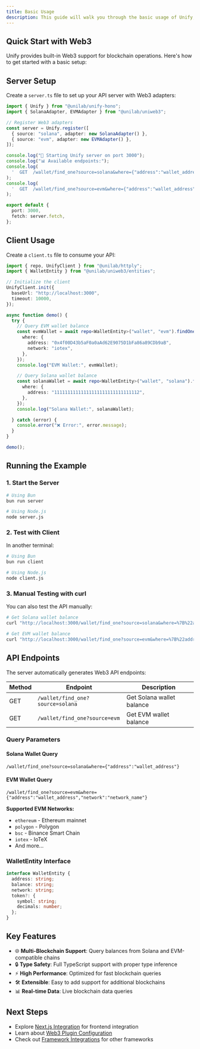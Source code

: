 ```yaml
---
title: Basic Usage
description: This guide will walk you through the basic usage of Unify, showing you how to set up a server and client with Web3 functionality.
---
```


## Quick Start with Web3

Unify provides built-in Web3 support for blockchain operations. Here's how to get started with a basic setup:

## Server Setup

Create a `server.ts` file to set up your API server with Web3 adapters:

```typescript
import { Unify } from "@unilab/unify-hono";
import { SolanaAdapter, EVMAdapter } from "@unilab/uniweb3";

// Register Web3 adapters
const server = Unify.register([
  { source: "solana", adapter: new SolanaAdapter() },
  { source: "evm", adapter: new EVMAdapter() },
]);

console.log("🚀 Starting Unify server on port 3000");
console.log("📊 Available endpoints:");
console.log(
  '  GET  /wallet/find_one?source=solana&where={"address":"wallet_address"} - Get Solana wallet balance'
);
console.log(
  '  GET  /wallet/find_one?source=evm&where={"address":"wallet_address","network":"ethereum"} - Get EVM wallet balance'
);

export default {
  port: 3000,
  fetch: server.fetch,
};
```

## Client Usage

Create a `client.ts` file to consume your API:

```typescript
import { repo, UnifyClient } from "@unilab/httply";
import { WalletEntity } from "@unilab/uniweb3/entities";

// Initialize the client
UnifyClient.init({
  baseUrl: "http://localhost:3000",
  timeout: 10000,
});

async function demo() {
  try {
    // Query EVM wallet balance
    const evmWallet = await repo<WalletEntity>("wallet", "evm").findOne({
      where: {
        address: "0x4f00D43b5aF0a0aAd62E9075D1bFa86a89CDb9aB",
        network: "iotex",
      },
    });
    console.log("EVM Wallet:", evmWallet);

    // Query Solana wallet balance
    const solanaWallet = await repo<WalletEntity>("wallet", "solana").findOne({
      where: {
        address: "11111111111111111111111111111112",
      },
    });
    console.log("Solana Wallet:", solanaWallet);

  } catch (error) {
    console.error("❌ Error:", error.message);
  }
}

demo();
```

## Running the Example

### 1. Start the Server

```bash
# Using Bun
bun run server

# Using Node.js
node server.js
```

### 2. Test with Client

In another terminal:

```bash
# Using Bun
bun run client

# Using Node.js  
node client.js
```

### 3. Manual Testing with curl

You can also test the API manually:

```bash
# Get Solana wallet balance
curl "http://localhost:3000/wallet/find_one?source=solana&where=%7B%22address%22%3A%2211111111111111111111111111111112%22%7D"

# Get EVM wallet balance
curl "http://localhost:3000/wallet/find_one?source=evm&where=%7B%22address%22%3A%220x4f00D43b5aF0a0aAd62E9075D1bFa86a89CDb9aB%22%2C%22network%22%3A%22iotex%22%7D"
```

## API Endpoints

The server automatically generates Web3 API endpoints:

| Method | Endpoint | Description |
|--------|----------|-------------|
| GET | `/wallet/find_one?source=solana` | Get Solana wallet balance |
| GET | `/wallet/find_one?source=evm` | Get EVM wallet balance |

### Query Parameters

#### Solana Wallet Query
```
/wallet/find_one?source=solana&where={"address":"wallet_address"}
```

#### EVM Wallet Query  
```
/wallet/find_one?source=evm&where={"address":"wallet_address","network":"network_name"}
```

**Supported EVM Networks:**
- `ethereum` - Ethereum mainnet
- `polygon` - Polygon
- `bsc` - Binance Smart Chain
- `iotex` - IoTeX
- And more...

### WalletEntity Interface

```typescript
interface WalletEntity {
  address: string;
  balance: string;
  network: string;
  token?: {
    symbol: string;
    decimals: number;
  };
}
```

## Key Features

- 🌐 **Multi-Blockchain Support**: Query balances from Solana and EVM-compatible chains
- 🔒 **Type Safety**: Full TypeScript support with proper type inference
- ⚡ **High Performance**: Optimized for fast blockchain queries
- 🛠️ **Extensible**: Easy to add support for additional blockchains
- 📊 **Real-time Data**: Live blockchain data queries

## Next Steps

- Explore [Next.js Integration](/docs/integrations/next) for frontend integration
- Learn about [Web3 Plugin Configuration](/docs/plugins/uniweb3)
- Check out [Framework Integrations](/docs/integrations) for other frameworks
